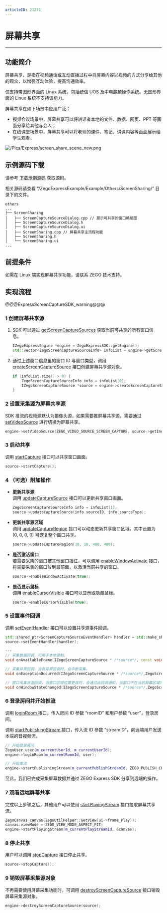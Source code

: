 ```yaml
---
articleID: 21271
---
```

# 屏幕共享

- - -
  
## 功能简介

屏幕共享，是指在视频通话或互动直播过程中将屏幕内容以视频的方式分享给其他的观众，以增强互动体验，提高沟通效率。

<div class="mk-warning">

仅支持带图形界面的 Linux 系统，包括统信 UOS 及中电麒麟操作系统。无图形界面的 Linux 系统不支持该能力。
</div>


屏幕共享在如下场景中应用广泛：

- 视频会议场景中，屏幕共享可以将讲话者本地的文件、数据、网页、PPT 等画面分享给其他与会人；
- 在线课堂场景中，屏幕共享可以将老师的课件、笔记、讲课内容等画面展示给学生观看。

![/Pics/Express/screen_share_scene_new.png](http://doc.oa.zego.im/Pics/Express/screen_share_scene_new.png)

## 示例源码下载

请参考 [下载示例源码](!DownloadDemo/DownloadDemo) 获取源码。

相关源码请查看 “/ZegoExpressExample/Example/Others/ScreenSharing/” 目录下的文件。

```
others
...
├── ScreenSharing
│   ├── ScreenCaptureSourceDialog.cpp // 展示可共享的窗口略缩图
│   ├── ScreenCaptureSourceDialog.h
│   ├── ScreenCaptureSourceDialog.ui
│   ├── ScreenSharing.cpp // 屏幕共享主流程功能
│   ├── ScreenSharing.h
│   └── ScreenSharing.ui
...
```

## 前提条件

如需在 Linux 端实现屏幕共享功能，请联系 ZEGO 技术支持。


## 实现流程

@@@ExpressScreenCaptureSDK_warning@@@

### 1 创建屏幕共享源

1. SDK 可以通过 [getScreenCaptureSources](@getScreenCaptureSources) 获取当前可共享的所有窗口信息。

    ```c++
    IZegoExpressEngine *engine = ZegoExpressSDK::getEngine();
    std::vector<ZegoScreenCaptureSourceInfo> infoList = engine->getScreenCaptureSources(400, 400, 100, 100);
    ```

2. 通过上述窗口信息里的窗口 ID 与窗口类型，调用 [createScreenCaptureSource](@createScreenCaptureSource) 接口创建屏幕共享源对象。
    ```c++
    if (infoList.size() > 0) {
        ZegoScreenCaptureSourceInfo info = infoList[0];
        IZegoScreenCaptureSource *source = engine->createScreenCaptureSource(info.sourceID, info.sourceType);
    }
    ```

### 2 设置采集源为屏幕共享源

SDK 推流的视频源默认为摄像头源，如果需要推屏幕共享源，需要通过 [setVideoSource](@setVideoSource) 进行切换为屏幕共享。

```c++
engine->setVideoSource(ZEGO_VIDEO_SOURCE_SCREEN_CAPTURE, source->getIndex(), ZEGO_PUBLISH_CHANNEL_MAIN);

```

### 3 启动共享

调用 [startCapture](@startCapture) 接口可以共享窗口画面。

```c++
source->startCapture();
```

### 4 （可选）附加操作

- **更新共享源**  
    调用 [updateCaptureSource](@updateCaptureSource) 接口可以更新共享窗口画面。
    ```c++
    ZegoScreenCaptureSourceInfo info = infoList[1];
    source->updateCaptureSource(info.sourceID, info.sourceType);
    ```

- **更新共享源区域**   
    调用 [updateCaptureRegion](@updateCaptureRegion) 接口可以动态更新共享窗口区域。其中设置为 (0, 0, 0, 0) 可恢复整个窗口共享。
    ```c++
    source->updateCaptureRegion(10, 10, 400, 400);
    ```

- **是否激活窗口**    
    若需要采集的窗口被其他窗口挡住，可以调用 [enableWindowActivate](@enableWindowActivate) 接口，将需要采集的窗口放到最前面，以激活当前共享的窗口。
    ```c++
    source->enableWindowActivate(true);
    ```

- **是否显示鼠标**    
    调用 [enableCursorVisible](@enableCursorVisible) 接口可以显示或隐藏鼠标。
    ```c++
    source->enableCursorVisible(true);
    ```

### 5 设置事件回调

调用 [setEventHandler](@setEventHandler-IZegoScreenCaptureSource) 接口可以设置共享源事件回调。

```c++
std::shared_ptr<ScreenCaptureSourceEventHandler> handler = std::make_shared<ScreenCaptureSourceEventHandler>(this);
source->setEventHandler(handler);

···
// 采集数据回调，可用于本地录制。
void onAvailableFrame(IZegoScreenCaptureSource * /*source*/, const void * /*data*/,unsigned int /*dataLength*/, ZegoVideoFrameParam /*param*/) override;

// 采集异常回调，当有异常回调时，会中断采集。
void onExceptionOccurred(IZegoScreenCaptureSource * /*source*/,ZegoScreenCaptureSourceExceptionType /*exceptionType*/) override;

// 窗口采集状态回调，当窗口区域位置更改时，会通过此回调通知，当窗口不在当前屏幕区域内时，会停止采集。
void onWindowStateChanged(IZegoScreenCaptureSource * /*source*/,ZegoScreenCaptureWindowState /*windowState*/,ZegoRect /*windowRect*/) override;
```

### 6 登录房间并开始推流

调用 [loginRoom ](@loginRoom) 接口，传入房间 ID 参数 “roomID” 和用户参数 “user”，登录房间。

调用 [startPublishingStream ](@startPublishingStream) 接口，传入流 ID 参数 “streamID”，向远端用户发送本端的音视频流。


```c++
// 开始登录房间
ZegoUser user(m_currentUserId, m_currentUserId);
engine->loginRoom(m_currentRoomId, user);

// 开始推流
engine->startPublishingStream(m_currentPublishStreamId, ZEGO_PUBLISH_CHANNEL_MAIN);
```

至此，我们已完成采集屏幕数据并通过 ZEGO Express SDK 分享到远端的操作。

### 7 观看远端屏幕共享

完成以上步骤之后，其他用户可以使用 [startPlayingStream](@startPlayingStream) 接口拉取屏幕共享流。

```c++
ZegoCanvas canvas(ZegoUtilHelper::GetView(ui->frame_Play));
canvas.viewMode = ZEGO_VIEW_MODE_ASPECT_FIT;
engine->startPlayingStream(m_currentPlayStreamId, &canvas);
```

### 8 停止共享

用户可以调用 [stopCapture](@stopCapture) 接口停止共享。

```c++
source->stopCapture();
```

### 9 销毁屏幕采集源对象

不再需要使用屏幕采集功能时，可调用 [destroyScreenCaptureSource](@destroyScreenCaptureSource) 接口销毁屏幕采集源对象。

```c++
engine->destroyScreenCaptureSource(source);
```
